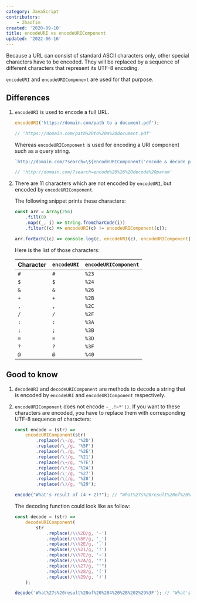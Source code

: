 ```yaml
---
category: JavaScript
contributors:
    - ZhaoTim
created: '2020-09-10'
title: encodeURI vs encodeURIComponent
updated: '2022-06-16'
---
```


Because a URL can consist of standard ASCII characters only, other special characters have to be encoded. They will be replaced by a sequence of different characters that represent its UTF-8 encoding.

`encodeURI` and `encodeURIComponent` are used for that purpose.

## Differences

1. `encodeURI` is used to encode a full URL.

    ```js
    encodeURI('https://domain.com/path to a document.pdf');

    // 'https://domain.com/path%20to%20a%20document.pdf'
    ```

    Whereas `encodeURIComponent` is used for encoding a URI component such as a query string.

    ```js
    `http://domain.com/?search=\${encodeURIComponent('encode & decode param')}`;

    // 'http://domain.com/?search=encode%20%26%20decode%20param'
    ```

2. There are 11 characters which are not encoded by `encodeURI`, but encoded by `encodeURIComponent`.

    The following snippet prints these characters:

    ```js
    const arr = Array(256)
        .fill(0)
        .map((_, i) => String.fromCharCode(i))
        .filter((c) => encodeURI(c) != encodeURIComponent(c));

    arr.forEach((c) => console.log(c, encodeURI(c), encodeURIComponent(c)));
    ```

    Here is the list of those characters:

    | Character | `encodeURI` | `encodeURIComponent` |
    | --------- | ----------- | -------------------- |
    | `#`       | `#`         | `%23`                |
    | `$`       | `$`         | `%24`                |
    | `&`       | `&`         | `%26`                |
    | `+`       | `+`         | `%2B`                |
    | `,`       | `,`         | `%2C`                |
    | `/`       | `/`         | `%2F`                |
    | `:`       | `:`         | `%3A`                |
    | `;`       | `;`         | `%3B`                |
    | `=`       | `=`         | `%3D`                |
    | `?`       | `?`         | `%3F`                |
    | `@`       | `@`         | `%40`                |

## Good to know

1. `decodeURI` and `decodeURIComponent` are methods to decode a string that is encoded by `encodeURI` and `encodeURIComponent` respectively.

2. `encodeURIComponent` does not encode `-_.!~*'()`. If you want to these characters are encoded, you have to replace them with corresponding UTF-8 sequence of characters:

    ```js
    const encode = (str) =>
        encodeURIComponent(str)
            .replace(/\-/g, '%2D')
            .replace(/\_/g, '%5F')
            .replace(/\./g, '%2E')
            .replace(/\!/g, '%21')
            .replace(/\~/g, '%7E')
            .replace(/\*/g, '%2A')
            .replace(/\'/g, '%27')
            .replace(/\(/g, '%28')
            .replace(/\)/g, '%29');

    encode("What's result of (4 + 2)?"); // "What%27s%20result%20of%20%284%20%2B%202%29%3F"
    ```

    The decoding function could look like as follow:

    ```js
    const decode = (str) =>
        decodeURIComponent(
            str
                .replace(/\\%2D/g, '-')
                .replace(/\\%5F/g, '_')
                .replace(/\\%2E/g, '.')
                .replace(/\\%21/g, '!')
                .replace(/\\%7E/g, '~')
                .replace(/\\%2A/g, '*')
                .replace(/\\%27/g, "'")
                .replace(/\\%28/g, '(')
                .replace(/\\%29/g, ')')
        );

    decode('What%27s%20result%20of%20%284%20%2B%202%29%3F'); // "What's result of (4 + 2)?"
    ```
